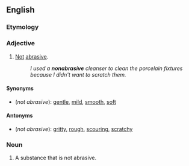 ==English==

===Etymology===
{{prefix|en|non|abrasive}}

===Adjective===
{{en-adj|-}}

# [[not|Not]] [[abrasive]].
#: ''I used a '''nonabrasive''' cleanser to clean the porcelain fixtures because I didn't want to scratch them.''

====Synonyms====
* (''not abrasive''): [[gentle]], [[mild]], [[smooth]], [[soft]]

====Antonyms====
* (''not abrasive''): [[gritty]], [[rough]], [[scouring]], [[scratchy]]

===Noun===
{{en-noun}}

# A substance that is not abrasive.